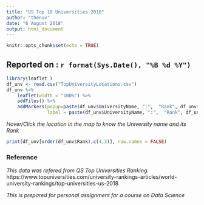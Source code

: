 ---
title: "US Top 10 Universities 2018"
author: "thenuv"
date: "6 August 2018"
output: html_document
---

```{r setup, include=FALSE}
knitr::opts_chunk$set(echo = TRUE)
```

## Reported on : `r format(Sys.Date(), "%B %d %Y")`

```{r echo=FALSE, message=FALSE, warning=FALSE}

library(leaflet )
df_unv <- read.csv("TopUniversityLocations.csv")
df_unv %>% 
	leaflet(width = "100%") %>%
	addTiles() %>%
	addMarkers(popup=paste(df_unv$UniversityName, ":",  "Rank", df_unv$Rank),
	           label = paste(df_unv$UniversityName, ":",  "Rank", df_unv$Rank))


```

*Hover/Click the location in the map to know the University name and its Rank*
 
 

```{r, echo=FALSE, comment=''}
print(df_unv[order(df_unv$Rank),c(4,3)], row.names = FALSE)

```

### Reference
*This data was refered from QS Top Universities Ranking.*
https://www.topuniversities.com/university-rankings-articles/world-university-rankings/top-universities-us-2018

*This is prepared for personal assignment for a course on Data Science*


